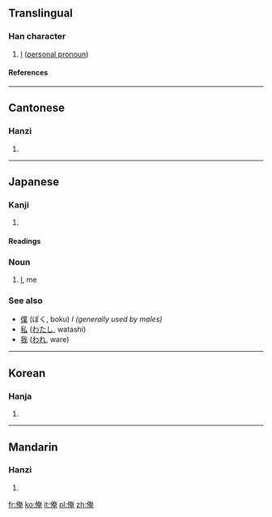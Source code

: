 ==Translingual==
===Han character===
{{Han char|rn=9|rad=人|as=08|sn=10|four=2421<sub>6</sub>|canj=人大中山 (OKLU)|ids=⿰[[亻]][[奄]]}}
# [[I]] ([[personal pronoun]])
====References====
{{Han ref|kx=0106.210|dkj=00736|dj=0227.040|hdz=10173.020|uh=4FFA|ud=20474|bh=ADCD|bd=44493}}
----

==Cantonese==
===Hanzi===
{{yue-hanzi|jyut=|y=yim3}}
# {{defn|Cantonese}}
----
==Japanese==

===Kanji===
{{ja-kanji|grade=|rs=人08}}

# {{defn|Japanese}}

====Readings====
{{ja-readings|on=[[えん]] (en)|kun=[[おれ]] (ore)}}

===Noun===
{{ja-noun|k|hira=おれ|rom=ore}}

# [[I]], me

===See also===
*[[僕]] (ぼく, boku) ''I (generally used by males)''
*[[私]] ([[わたし]], watashi)
*[[我]] ([[われ]], ware)

----

==Korean==
===Hanja===
{{ko-hanja|hangeul=[[엄]], [[업]]|rv=eom, eop|mr=ŏm, ŏp}}
# {{defn|Korean}}
----
==Mandarin==
===Hanzi===
{{cmn-hanzi|pin=[[ǎn]] (an3)|wg=an<sup>3</sup>}}
# {{defn|Mandarin}}

[[fr:俺]]
[[ko:俺]]
[[it:俺]]
[[pl:俺]]
[[zh:俺]]